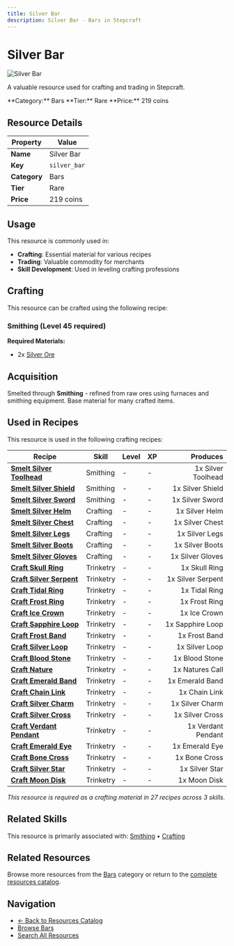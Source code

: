 ```yaml
---
title: Silver Bar
description: Silver Bar - Bars in Stepcraft
---
```


# Silver Bar

<div className="flex items-start gap-6 mb-8">
  <div className="flex-shrink-0">
    <img src="/assets/resources/smithing/silver_bar.png" alt="Silver Bar" className="w-24 h-24 border rounded-lg" />
  </div>
  <div className="flex-1">
    <div className="space-y-2">
      <p className="text-lg text-muted-foreground">A valuable resource used for crafting and trading in Stepcraft.</p>
      <div className="flex flex-wrap gap-4 text-sm">
        <span className="px-2 py-1 bg-blue-100 dark:bg-blue-900 rounded-md">
          **Category:** Bars
        </span>
        <span className="px-2 py-1 bg-blue-100 dark:bg-blue-900 rounded-md">
          **Tier:** Rare
        </span>
        <span className="px-2 py-1 bg-green-100 dark:bg-green-900 rounded-md">
          **Price:** 219 coins
        </span>
      </div>
    </div>
  </div>
</div>

## Resource Details

| Property | Value |
|----------|-------|
| **Name** | Silver Bar |
| **Key** | `silver_bar` |
| **Category** | Bars |
| **Tier** | Rare |
| **Price** | 219 coins |


## Usage

This resource is commonly used in:

- **Crafting**: Essential material for various recipes
- **Trading**: Valuable commodity for merchants
- **Skill Development**: Used in leveling crafting professions



## Crafting

This resource can be crafted using the following recipe:

### Smithing (Level 45 required)

**Required Materials:**
- 2x [Silver Ore](/docs/resources/individual/silver_ore)





## Acquisition

Smelted through **Smithing** - refined from raw ores using furnaces and smithing equipment. Base material for many crafted items.


## Used in Recipes

This resource is used in the following crafting recipes:

| Recipe | Skill | Level | XP | Produces |
|--------|-------|-------|----|---------:|
| **[Smelt Silver Toolhead](/docs/resources/individual/silver_toolhead)** | Smithing | - | - | 1x Silver Toolhead |
| **[Smelt Silver Shield](/docs/items/individual/silver_shield)** | Smithing | - | - | 1x Silver Shield |
| **[Smelt Silver Sword](/docs/items/individual/silver_sword)** | Smithing | - | - | 1x Silver Sword |
| **[Smelt Silver Helm](/docs/items/individual/silver_helm)** | Crafting | - | - | 1x Silver Helm |
| **[Smelt Silver Chest](/docs/items/individual/silver_chest)** | Crafting | - | - | 1x Silver Chest |
| **[Smelt Silver Legs](/docs/items/individual/silver_legs)** | Crafting | - | - | 1x Silver Legs |
| **[Smelt Silver Boots](/docs/items/individual/silver_boots)** | Crafting | - | - | 1x Silver Boots |
| **[Smelt Silver Gloves](/docs/items/individual/silver_gloves)** | Crafting | - | - | 1x Silver Gloves |
| **[Craft Skull Ring](/docs/items/individual/skull_ring)** | Trinketry | - | - | 1x Skull Ring |
| **[Craft Silver Serpent](/docs/resources/individual/silver_serpent)** | Trinketry | - | - | 1x Silver Serpent |
| **[Craft Tidal Ring](/docs/items/individual/tidal_ring)** | Trinketry | - | - | 1x Tidal Ring |
| **[Craft Frost Ring](/docs/items/individual/frost_ring)** | Trinketry | - | - | 1x Frost Ring |
| **[Craft Ice Crown](/docs/resources/individual/ice_crown)** | Trinketry | - | - | 1x Ice Crown |
| **[Craft Sapphire Loop](/docs/resources/individual/sapphire_loop)** | Trinketry | - | - | 1x Sapphire Loop |
| **[Craft Frost Band](/docs/items/individual/frost_band)** | Trinketry | - | - | 1x Frost Band |
| **[Craft Silver Loop](/docs/resources/individual/silver_loop)** | Trinketry | - | - | 1x Silver Loop |
| **[Craft Blood Stone](/docs/resources/individual/blood_stone)** | Trinketry | - | - | 1x Blood Stone |
| **[Craft Nature](/docs/resources/individual/natures_call)** | Trinketry | - | - | 1x Natures Call |
| **[Craft Emerald Band](/docs/items/individual/emerald_band)** | Trinketry | - | - | 1x Emerald Band |
| **[Craft Chain Link](/docs/resources/individual/chain_link)** | Trinketry | - | - | 1x Chain Link |
| **[Craft Silver Charm](/docs/items/individual/silver_charm)** | Trinketry | - | - | 1x Silver Charm |
| **[Craft Silver Cross](/docs/items/individual/silver_cross)** | Trinketry | - | - | 1x Silver Cross |
| **[Craft Verdant Pendant](/docs/items/individual/verdant_pendant)** | Trinketry | - | - | 1x Verdant Pendant |
| **[Craft Emerald Eye](/docs/resources/individual/emerald_eye)** | Trinketry | - | - | 1x Emerald Eye |
| **[Craft Bone Cross](/docs/items/individual/bone_cross)** | Trinketry | - | - | 1x Bone Cross |
| **[Craft Silver Star](/docs/items/individual/silver_star)** | Trinketry | - | - | 1x Silver Star |
| **[Craft Moon Disk](/docs/resources/individual/moon_disk)** | Trinketry | - | - | 1x Moon Disk |

*This resource is required as a crafting material in 27 recipes across 3 skills.*


## Related Skills

This resource is primarily associated with: [Smithing](/docs/skills/individual/smithing) • [Crafting](/docs/skills/individual/crafting)

## Related Resources

Browse more resources from the [Bars](/docs/resources#bars) category or return to the [complete resources catalog](/docs/resources).

## Navigation

- [← Back to Resources Catalog](/docs/resources)
- [Browse Bars](/docs/resources#bars)
- [Search All Resources](/search)
